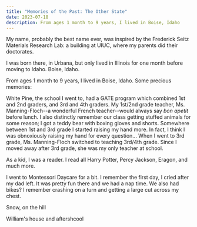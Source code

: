 ```yaml
---
title: "Memories of the Past: The Other State"
date: 2023-07-18
description: From ages 1 month to 9 years, I lived in Boise, Idaho
---
```


My name, probably the best name ever, was inspired by the Frederick Seitz Materials Research Lab: a building at UIUC, where my parents did their doctorates.


I was born there, in Urbana, but only lived in Illinois for one month before moving to Idaho. Boise, Idaho.


From ages 1 month to 9 years, I lived in Boise, Idaho. Some precious memories:


White Pine, the school I went to, had a GATE program which combined 1st and 2nd graders, and 3rd and 4th graders.
My 1st/2nd grade teacher, Ms. Manning-Floch--a wonderful French teacher--would always say *bon apetit* before lunch.
I also distinctly remember our class getting stuffed animals for some reason; I got a teddy bear with boxing gloves and shorts.
Somewhere between 1st and 3rd grade I started raising my hand more. In fact, I think I was obnoxiously raising my hand for every question...
When I went to 3rd grade, Ms. Manning-Floch switched to teaching 3rd/4th grade. Since I moved away after 3rd grade, she was my only teacher at school.


As a kid, I was a reader. I read all Harry Potter, Percy Jackson, Eragon, and much more. 


I went to Montessori Daycare for a bit. I remember the first day, I cried after my dad left. 
It was pretty fun there and we had a nap time. We also had bikes?
I remember crashing on a turn and getting a large cut across my chest.


Snow, on the hill


William's house and aftershcool